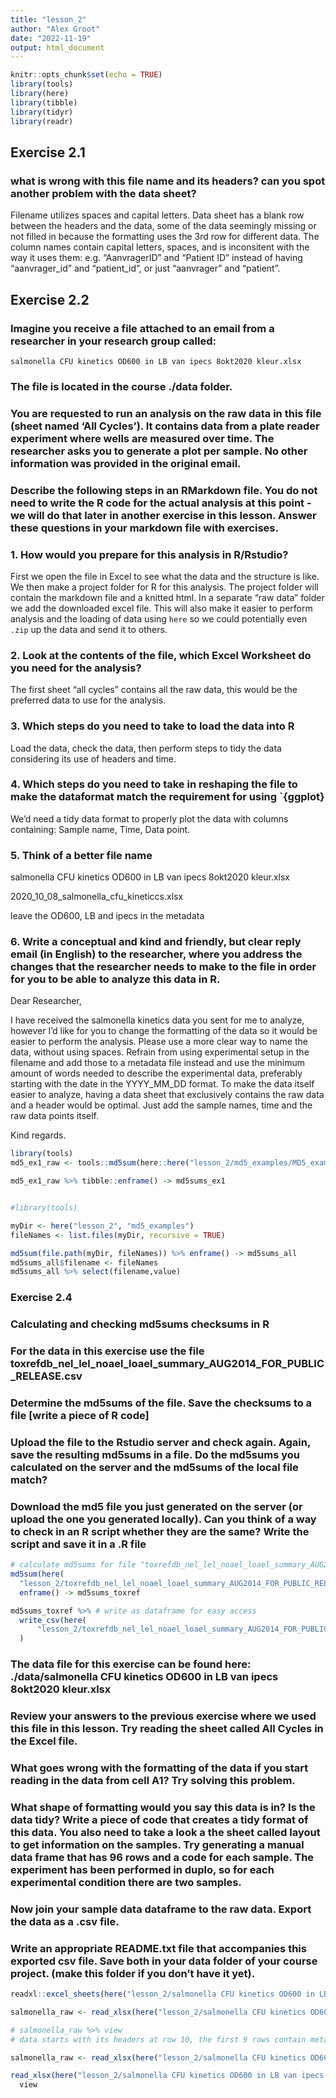 ```yaml
---
title: "lesson_2"
author: "Alex Groot"
date: "2022-11-19"
output: html_document
---
```


```r
knitr::opts_chunk$set(echo = TRUE)
library(tools)
library(here)
library(tibble)
library(tidyr)
library(readr)
```

## Exercise 2.1
### what is wrong with this file name and its headers? can you spot another problem with the data sheet?

Filename utilizes spaces and capital letters.
Data sheet has a blank row between the headers and the data, some of the data seemingly missing or not filled in because the formatting uses the 3rd row for different data.
The column names contain capital letters, spaces, and is inconsitent with the way it uses them: e.g. "AanvragerID" and "Patient ID" instead of having "aanvrager_id" and "patient_id", or just "aanvrager" and "patient".

## Exercise 2.2
### Imagine you receive a file attached to an email from a researcher in your research group called:

`salmonella CFU kinetics OD600 in LB van ipecs 8okt2020 kleur.xlsx`

### The file is located in the course ./data folder.

### You are requested to run an analysis on the raw data in this file (sheet named ‘All Cycles’). It contains data from a plate reader experiment where wells are measured over time. The researcher asks you to generate a plot per sample. No other information was provided in the original email.

### Describe the following steps in an RMarkdown file. You do not need to write the R code for the actual analysis at this point - we will do that later in another exercise in this lesson. Answer these questions in your markdown file with exercises.

### 1. How would you prepare for this analysis in R/Rstudio?
First we open the file in Excel to see what the data and the structure is like.
We then make a project folder for R for this analysis. The project folder will contain the markdown file and a knitted html. In a separate "raw data" folder we add the downloaded excel file. This will also make it easier to perform analysis and the loading of data using `here` so we could potentially even `.zip` up the data and send it to others.

### 2. Look at the contents of the file, which Excel Worksheet do you need for the analysis?
The first sheet "all cycles" contains all the raw data, this would be the preferred data to use for the analysis.

### 3. Which steps do you need to take to load the data into R
Load the data, check the data, then perform steps to tidy the data considering its use of headers and time.

### 4. Which steps do you need to take in reshaping the file to make the dataformat match the requirement for using `{ggplot}
We'd need a tidy data format to properly plot the data with columns containing:
Sample name, Time, Data point.

### 5. Think of a better file name
salmonella CFU kinetics OD600 in LB van ipecs 8okt2020 kleur.xlsx

2020_10_08_salmonella_cfu_kineticcs.xlsx

leave the OD600, LB and ipecs in the metadata

### 6. Write a conceptual and kind and friendly, but clear reply email (in English) to the researcher, where you address the changes that the researcher needs to make to the file in order for you to be able to analyze this data in R.

Dear Researcher,

I have received the salmonella kinetics data you sent for me to analyze, however I'd like for you to change the formatting of the data so it would be easier to perform the analysis.
Please use a more clear way to name the data, without using spaces. Refrain from using experimental setup in the filename and add those to a metadata file instead and use the minimum amount of words needed to describe the experimental data, preferably starting with the date in the YYYY_MM_DD format. 
To make the data itself easier to analyze, having a data sheet that exclusively contains the raw data and a header would be optimal. Just add the sample names, time and the raw data points itself.

Kind regards.


```r
library(tools)
md5_ex1_raw <- tools::md5sum(here::here("lesson_2/md5_examples/MD5_exampledata_1.txt"))

md5_ex1_raw %>% tibble::enframe() -> md5sums_ex1


#library(tools)

myDir <- here("lesson_2", "md5_examples")
fileNames <- list.files(myDir, recursive = TRUE)

md5sum(file.path(myDir, fileNames)) %>% enframe() -> md5sums_all
md5sums_all$filename <- fileNames
md5sums_all %>% select(filename,value)
```
### Exercise 2.4
### Calculating and checking md5sums checksums in R
### For the data in this exercise use the file toxrefdb_nel_lel_noael_loael_summary_AUG2014_FOR_PUBLIC_RELEASE.csv

### Determine the md5sums of the file. Save the checksums to a file [write a piece of R code]

### Upload the file to the Rstudio server and check again. Again, save the resulting md5sums in a file. Do the md5sums you calculated on the server and the md5sums of the local file match?

### Download the md5 file you just generated on the server (or upload the one you generated locally). Can you think of a way to check in an R script whether they are the same? Write the script and save it in a .R file

```r
# calculate md5sums for file "toxrefdb_nel_lel_noael_loael_summary_AUG2014_FOR_PUBLIC_RELEASE.csv"
md5sum(here(
  "lesson_2/toxrefdb_nel_lel_noael_loael_summary_AUG2014_FOR_PUBLIC_RELEASE.csv")) %>%
  enframe() -> md5sums_toxref

md5sums_toxref %>% # write as dataframe for easy access
  write_csv(here(
      "lesson_2/toxrefdb_nel_lel_noael_loael_summary_AUG2014_FOR_PUBLIC_RELEASE.md5")
  )
```
### The data file for this exercise can be found here: ./data/salmonella CFU kinetics OD600 in LB van ipecs 8okt2020 kleur.xlsx

### Review your answers to the previous exercise where we used this file in this lesson. Try reading the sheet called All Cycles in the Excel file.

### What goes wrong with the formatting of the data if you start reading in the data from cell A1? Try solving this problem.
### What shape of formatting would you say this data is in? Is the data tidy? Write a piece of code that creates a tidy format of this data. You also need to take a look a the sheet called layout to get information on the samples. Try generating a manual data frame that has 96 rows and a code for each sample. The experiment has been performed in duplo, so for each experimental condition there are two samples.

### Now join your sample data dataframe to the raw data. Export the data as a .csv file.

### Write an appropriate README.txt file that accompanies this exported csv file. Save both in your data folder of your course project. (make this folder if you don’t have it yet).
```r
readxl::excel_sheets(here("lesson_2/salmonella CFU kinetics OD600 in LB van ipecs 8okt2020 kleur.xlsx"))

salmonella_raw <- read_xlsx(here("lesson_2/salmonella CFU kinetics OD600 in LB van ipecs 8okt2020 kleur.xlsx"), sheet = "All Cycles")

# salmonella_raw %>% view 
# data starts with its headers at row 10, the first 9 rows contain metadata regarding the experiment

salmonella_raw <- read_xlsx(here("lesson_2/salmonella CFU kinetics OD600 in LB van ipecs 8okt2020 kleur.xlsx"), sheet = "All Cycles", skip = 11) # get data with headers

read_xlsx(here("lesson_2/salmonella CFU kinetics OD600 in LB van ipecs 8okt2020 kleur.xlsx"), sheet = "layout") %>%
  view


```